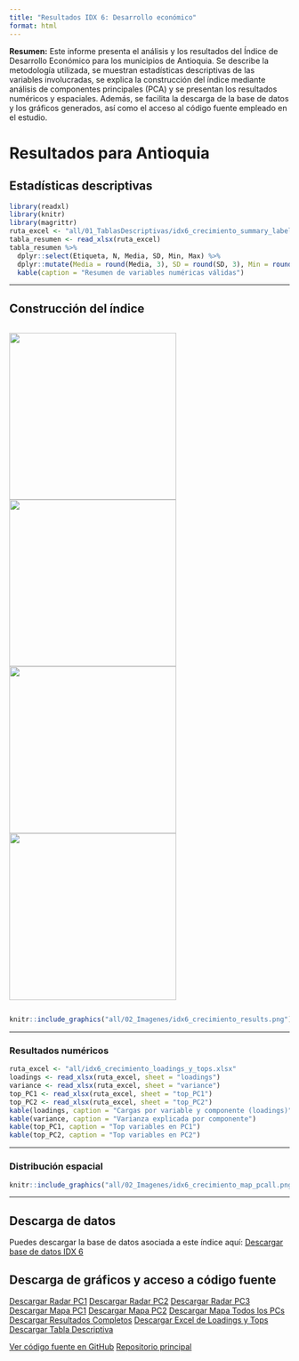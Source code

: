 ```yaml
---
title: "Resultados IDX 6: Desarrollo económico"
format: html
---
```


**Resumen:**
Este informe presenta el análisis y los resultados del Índice de Desarrollo Económico para los municipios de Antioquia. Se describe la metodología utilizada, se muestran estadísticas descriptivas de las variables involucradas, se explica la construcción del índice mediante análisis de componentes principales (PCA) y se presentan los resultados numéricos y espaciales. Además, se facilita la descarga de la base de datos y los gráficos generados, así como el acceso al código fuente empleado en el estudio.

# Resultados para Antioquia


## Estadísticas descriptivas

```r
library(readxl)
library(knitr)
library(magrittr)
ruta_excel <- "all/01_TablasDescriptivas/idx6_crecimiento_summary_labels.xlsx"
tabla_resumen <- read_xlsx(ruta_excel)
tabla_resumen %>%
  dplyr::select(Etiqueta, N, Media, SD, Min, Max) %>%
  dplyr::mutate(Media = round(Media, 3), SD = round(SD, 3), Min = round(Min, 3), Max = round(Max, 3)) %>%
  kable(caption = "Resumen de variables numéricas válidas")
```

---

## Construcción del índice

<div style="display: flex; gap: 10px; justify-content: center; align-items: center;">
  <img src="all/idx6_crecimiento_radar_PC1.png" width="300px" />
  <img src="all/idx6_crecimiento_radar_PC2.png" width="300px" />
  <img src="all/idx6_crecimiento_radar_PC3.png" width="300px" />
  <img src="all/idx6_crecimiento_radar_PC4.png" width="300px" />
</div>

```r
knitr::include_graphics("all/02_Imagenes/idx6_crecimiento_results.png")
```

---

### Resultados numéricos

```r
ruta_excel <- "all/idx6_crecimiento_loadings_y_tops.xlsx"
loadings <- read_xlsx(ruta_excel, sheet = "loadings")
variance <- read_xlsx(ruta_excel, sheet = "variance")
top_PC1 <- read_xlsx(ruta_excel, sheet = "top_PC1")
top_PC2 <- read_xlsx(ruta_excel, sheet = "top_PC2")
kable(loadings, caption = "Cargas por variable y componente (loadings)")
kable(variance, caption = "Varianza explicada por componente")
kable(top_PC1, caption = "Top variables en PC1")
kable(top_PC2, caption = "Top variables en PC2")
```

---

### Distribución espacial

```r
knitr::include_graphics("all/02_Imagenes/idx6_crecimiento_map_pcall.png")
```

---

## Descarga de datos

Puedes descargar la base de datos asociada a este índice aquí:
[Descargar base de datos IDX 6](/03_DS/idx6_crecimiento.xlsx)

## Descarga de gráficos y acceso a código fuente

<div class="btn-group" role="group">
  <a href="all/idx6_crecimiento_radar_PC1.png" class="btn btn-primary" download>Descargar Radar PC1</a>
  <a href="all/idx6_crecimiento_radar_PC2.png" class="btn btn-primary" download>Descargar Radar PC2</a>
  <a href="all/idx6_crecimiento_radar_PC3.png" class="btn btn-primary" download>Descargar Radar PC3</a>
  <a href="all/02_Imagenes/idx6_crecimiento_map_pc1.png" class="btn btn-info" download>Descargar Mapa PC1</a>
  <a href="all/02_Imagenes/idx6_crecimiento_map_pc2.png" class="btn btn-info" download>Descargar Mapa PC2</a>
  <a href="all/02_Imagenes/idx6_crecimiento_map_pcall.png" class="btn btn-info" download>Descargar Mapa Todos los PCs</a>
  <a href="all/02_Imagenes/idx6_crecimiento_results.png" class="btn btn-success" download>Descargar Resultados Completos</a>
  <a href="all/idx6_crecimiento_loadings_y_tops.xlsx" class="btn btn-warning" download>Descargar Excel de Loadings y Tops</a>
  <a href="all/01_TablasDescriptivas/idx6_crecimiento_summary_labels.xlsx" class="btn btn-warning" download>Descargar Tabla Descriptiva</a>
</div>

<div class="btn-group" role="group">
  <a href="https://github.com/jcmunozmora/pulso_antioquia/tree/main/02_Code/AUX_Functions.R" class="btn btn-dark" target="_blank">Ver código fuente en GitHub</a>
  <a href="https://github.com/jcmunozmora/pulso_antioquia" class="btn btn-dark" target="_blank">Repositorio principal</a>
</div>
